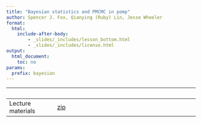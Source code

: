 ```yaml
---
title: "Bayesian statistics and PMCMC in pomp"
author: Spencer J. Fox, Qianying (Ruby) Lin, Jesse Wheeler
format: 
  html: 
    include-after-body:
        - _slides/_includes/lesson_bottom.html
        - _slides/_includes/license.html
output:
  html_document:
    toc: no
params:
  prefix: bayesian
---
```


|                   |                                                        |
|-------------------|--------------------------------------------------------|
| Lecture materials | [zip](_slides/7_Bayesian/7_Bayesian_analysis_and_PMCMC.zip) |

<!-- | **R** script for Bayesian inference | [**R**](slides/bayes/main.R)| -->
